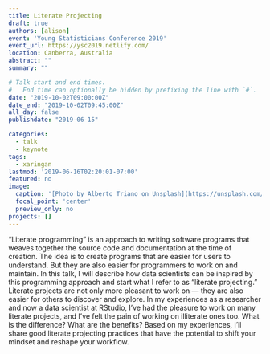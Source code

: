 ```yaml
---
title: Literate Projecting
draft: true
authors: [alison]
event: 'Young Statisticians Conference 2019'
event_url: https://ysc2019.netlify.com/
location: Canberra, Australia
abstract: ""
summary: ""

# Talk start and end times.
#   End time can optionally be hidden by prefixing the line with `#`.
date: "2019-10-02T09:00:00Z"
date_end: "2019-10-02T09:45:00Z"
all_day: false
publishdate: "2019-06-15"

categories:
  - talk
  - keynote
tags:
  - xaringan
lastmod: '2019-06-16T02:20:01-07:00'
featured: no
image:
  caption: '[Photo by Alberto Triano on Unsplash](https://unsplash.com/photos/rL7BHmjUV50)'
  focal_point: 'center'
  preview_only: no
projects: []
---
```


"Literate programming" is an approach to writing software programs that weaves together the source code and documentation at the time of creation. The idea is to create programs that are easier for users to understand. But they are also easier for programmers to work on and maintain. In this talk, I will describe how data scientists can be inspired by this programming approach and start what I refer to as "literate projecting." Literate projects are not only more pleasant to work on &mdash; they are also easier for others to discover and explore. In my experiences as a researcher and now a data scientist at RStudio, I've had the pleasure to work on many literate projects, and I've felt the pain of working on illiterate ones too. What is the difference? What are the benefits? Based on my experiences, I'll share good literate projecting practices that have the potential to shift your mindset and reshape your workflow.
